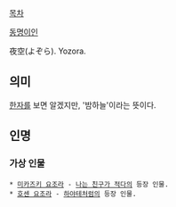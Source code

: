 [[목차]]

[[동명이인]]

夜空(よぞら). Yozora.

== 의미 ==
[[한자]]를 보면 알겠지만, '밤하늘'이라는 뜻이다.

== 인명 ==
=== 가상 인물 ===
 * [[미카즈키 요조라]] - [[나는 친구가 적다]]의 등장 인물.
 * [[호센 요조라]] - [[하야테처럼]]의 등장 인물.
